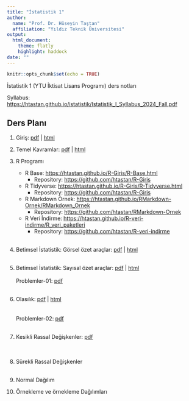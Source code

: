 ```yaml
---
title: "İstatistik 1"
author: 
  name: "Prof. Dr. Hüseyin Taştan"
  affiliation: "Yıldız Teknik Üniversitesi"
output: 
  html_document:
    theme: flatly
    highlight: haddock
date: ""
---
```


```r
knitr::opts_chunk$set(echo = TRUE)
```

İstatistik 1 (YTU İktisat Lisans Programı) ders notları 

Syllabus: <https://htastan.github.io/istatistik/Istatistik_I_Syllabus_2024_Fall.pdf>

## Ders Planı


1. Giriş: [pdf](docs/Giris.pdf) | [html](docs/Giris.html)

2. Temel Kavramlar: [pdf](docs/Temelk.pdf) | [html](docs/Temelk.html)

3. R Programı 
    - R Base: <https://htastan.github.io/R-Giris/R-Base.html>
      - Repository: <https://github.com/htastan/R-Giris>
    - R Tidyverse: <https://htastan.github.io/R-Giris/R-Tidyverse.html>
      - Repository: <https://github.com/htastan/R-Giris>  
    - R Markdown Örnek: <https://htastan.github.io/RMarkdown-Ornek/RMarkdown_Ornek>
      - Repository: <https://github.com/htastan/RMarkdown-Ornek>
    - R Veri İndirme: <https://htastan.github.io/R-veri-indirme/R_veri_paketleri>
      - Repository: <https://github.com/htastan/R-veri-indirme>
<br/>
<br/>

4. Betimsel İstatistik: Görsel özet araçlar: [pdf](docs/Betimsel-gorsel.pdf) | [html](docs/Betimsel-gorsel.html)
<br/>
<br/>

5. Betimsel İstatistik: Sayısal özet araçlar: [pdf](docs/Betimsel-sayisal.pdf) | [html](docs/Betimsel-sayisal.html) 
<br/>
<br/>
Problemler-01: [pdf](docs/PPS-01.pdf)
<br/>
<br/>
6. Olasılık: [pdf](docs/Olasilik.pdf) | [html](docs/Olasilik.html)  
<br/>
<br/>
Problemler-02: [pdf](docs/PPS-02.pdf) 
<br/>
<br/>
7. Kesikli Rassal Değişkenler: [pdf](docs/Kesiklird.pdf)  
<br/>
<br/>

8. Sürekli Rassal Değişkenler 
<br/>
<br/>

9. Normal Dağılım 
<br/>

10. Örnekleme ve örnekleme Dağılımları 
<br/>
<br/>


